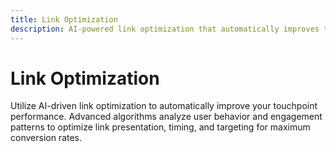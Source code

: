 ```yaml
---
title: Link Optimization
description: AI-powered link optimization that automatically improves touchpoint performance through intelligent A/B testing and conversion rate optimization.
---
```


# Link Optimization

Utilize AI-driven link optimization to automatically improve your touchpoint performance. Advanced algorithms analyze user behavior and engagement patterns to optimize link presentation, timing, and targeting for maximum conversion rates.
